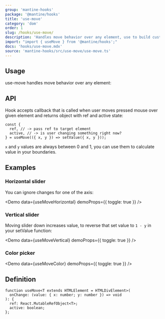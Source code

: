 ```yaml
---
group: 'mantine-hooks'
package: '@mantine/hooks'
title: 'use-move'
category: 'dom'
order: 1
slug: /hooks/use-move/
description: 'Handles move behavior over any element, use to build custom sliders, color pickers, etc.'
import: "import { useMove } from '@mantine/hooks';"
docs: 'hooks/use-move.mdx'
source: 'mantine-hooks/src/use-move/use-move.ts'
---
```



## Usage

use-move handles move behavior over any element:

<Demo data={useMoveUsage} />

## API

Hook accepts callback that is called when user moves pressed mouse over given element and returns object with ref and active state:

```tsx
const {
  ref, // -> pass ref to target element
  active, // -> is user changing something right now?
} = useMove(({ x, y }) => setValue({ x, y }));
```

`x` and `y` values are always between 0 and 1, you can use them to calculate value in your boundaries.

## Examples

### Horizontal slider

You can ignore changes for one of the axis:

<Demo data={useMoveHorizontal} demoProps={{ toggle: true }} />

### Vertical slider

Moving slider down increases value, to reverse that set value to `1 - y` in your setValue function:

<Demo data={useMoveVertical} demoProps={{ toggle: true }} />

### Color picker

<Demo data={useMoveColor} demoProps={{ toggle: true }} />

## Definition

```tsx
function useMove<T extends HTMLElement = HTMLDivElement>(
  onChange: (value: { x: number; y: number }) => void
): {
  ref: React.MutableRefObject<T>;
  active: boolean;
};
```
